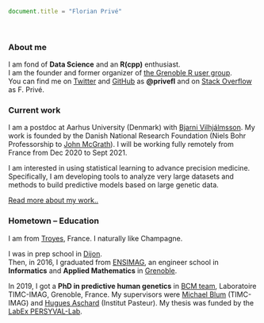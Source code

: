 <script>
  (function(i,s,o,g,r,a,m){i['GoogleAnalyticsObject']=r;i[r]=i[r]||function(){
  (i[r].q=i[r].q||[]).push(arguments)},i[r].l=1*new Date();a=s.createElement(o),
  m=s.getElementsByTagName(o)[0];a.async=1;a.src=g;m.parentNode.insertBefore(a,m)
  })(window,document,'script','https://www.google-analytics.com/analytics.js','ga');

  ga('create', 'UA-100463316-3', 'auto');
  ga('send', 'pageview');

</script>

```js
document.title = "Florian Privé"
```

<br>

### About me

I am fond of __Data Science__ and an __R(cpp)__ enthusiast.    
I am the founder and former organizer of [the Grenoble R user group](https://r-in-grenoble.github.io/).    
You can find me on [Twitter](https://twitter.com/privefl) and [GitHub](https://github.com/privefl) as **\@privefl** and on [Stack Overflow](https://stackoverflow.com/users/6103040/f-priv%c3%a9) as F. Privé.

### Current work

I am a postdoc at Aarhus University (Denmark) with [Bjarni Vilhjálmsson](https://twitter.com/bvilhjal). My work is founded by the Danish National Research Foundation (Niels Bohr Professorship to [John McGrath](https://twitter.com/John_J_McGrath)).
I will be working fully remotely from France from Dec 2020 to Sept 2021.

I am interested in using statistical learning to advance precision medicine.
Specifically, I am developing tools to analyze very large datasets and methods to build predictive models based on large genetic data.

[Read more about my work..](com.html)

### Hometown -- Education

I am from [Troyes](https://en.wikipedia.org/wiki/Troyes), France. 
I naturally like Champagne.    

I was in prep school in [Dijon](https://en.wikipedia.org/wiki/Dijon).    
Then, in 2016, I graduated from [ENSIMAG](https://goo.gl/2aDwm1), an engineer school in __Informatics__ and __Applied Mathematics__ in [Grenoble](https://en.wikipedia.org/wiki/Grenoble). 

In 2019, I got a **PhD in predictive human genetics** in [BCM team](http://www-timc.imag.fr/rubrique44.html), Laboratoire TIMC-IMAG, Grenoble, France.
My supervisors were [Michael Blum](https://twitter.com/mblum_g) (TIMC-IMAG) and [Hugues Aschard](https://research.pasteur.fr/fr/member/hugues-aschard/) (Institut Pasteur).
My thesis was funded by the [LabEx PERSYVAL-Lab](https://persyval-lab.org/en).
